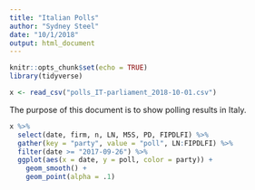 ```yaml
---
title: "Italian Polls"
author: "Sydney Steel"
date: "10/1/2018"
output: html_document
---
```


```r
knitr::opts_chunk$set(echo = TRUE)
library(tidyverse)
```

```r
x <- read_csv("polls_IT-parliament_2018-10-01.csv") 
```

The purpose of this document is to show polling results in Italy. 

```r
x %>% 
  select(date, firm, n, LN, M5S, PD, FIPDLFI) %>% 
  gather(key = "party", value = "poll", LN:FIPDLFI) %>% 
  filter(date >= "2017-09-26") %>% 
  ggplot(aes(x = date, y = poll, color = party)) +
    geom_smooth() +
    geom_point(alpha = .1)
```

